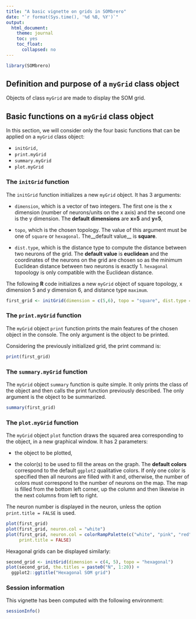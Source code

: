 ```yaml
---
title: "A basic vignette on grids in SOMbrero"
date: "`r format(Sys.time(), '%d %B, %Y')`"
output:
  html_document:
    theme: journal
    toc: yes
    toc_float:
      collapsed: no
---
```


<!--
%\VignetteEngine{knitr::knitr}
%\VignetteIndexEntry{A basic vignette on grids in SOMbrero}
%\VignettePackage{SOMbrero}
-->

```r
library(SOMbrero)
```

## Definition and purpose of a `myGrid` class object

Objects of class `myGrid` are made to display the SOM grid. 

## Basic functions on a `myGrid` class object

In this section, we will consider only the four basic functions that can be 
applied on a `myGrid` class object:

* `initGrid,`
* `print.myGrid`
* `summary.myGrid`
* `plot.myGrid`

### The `initGrid` function

The `initGrid` function initializes a new `myGrid` object. It has 3 arguments:

* ```dimension```, which is a vector of two integers. The first one is the x
dimension (number of neurons/units on the x axis) and the second one is the y 
dimension. The __default dimensions__ are __x=5__ and  __y=5__,

* ```topo```, which is the chosen topology. The value of this argument must be
one of  ```square``` or `hexagonal`. The__default value__ is __square__.

* ```dist.type```, which is the distance type to compute the distance between
two neurons of the grid. The __default value__ is __euclidean__ and the 
coordinates of the neurons on the grid are chosen so as the minimum Euclidean
distance between two neurons is exactly 1. `hexagonal` topoology is only 
compatible with the Euclidean distance.

The following **R** code initializes a new `myGrid` object of square topology, x 
dimension 5 and y dimension 6, and distance type ```maximum```.

```r
first_grid <- initGrid(dimension = c(5,6), topo = "square", dist.type = "maximum")
```

### The `print.myGrid` function

The `myGrid` object `print` function prints the main features of the chosen 
object in the console. The only argument is the object to be printed.

Considering the previously initialized grid, the print command is:

```r
print(first_grid)
```

### The `summary.myGrid` function

The `myGrid` object `summary` function is quite simple. It only prints the class
of the object and then calls the print function previously described. The only 
argument is the object to be summarized.

```r
summary(first_grid)
```

### The `plot.myGrid` function

The `myGrid` object `plot` function draws the squared area corresponding to the 
object, in a new graphical window. It has 2 parameters:

* the object to be plotted,

* the color(s) to be used to fill the areas on the graph. The __default colors__ 
correspond to the default `ggplot2` qualitative colors. If only one color is
specified then all neurons are filled with it and, otherwise, the number of 
colors must correspond to the number of neurons on the map. The map is filled 
from the bottom left corner, up the column and then likewise in the next columns
from left to right.

The neuron number is displayed in the neuron, unless the option 
`print.title = FALSE` is used.

```r
plot(first_grid)
plot(first_grid, neuron.col = "white")
plot(first_grid, neuron.col = colorRampPalette(c("white", "pink", "red"))(30),
     print.title = FALSE)
```

Hexagonal grids can be displayed similarly:
```r
second_grid <- initGrid(dimension = c(4, 5), topo = "hexagonal")
plot(second_grid, the.titles = paste0("N", 1:20)) + 
  ggplot2::ggtitle("Hexagonal SOM grid")
```


### Session information

This vignette has been computed with the following environment:
```r
sessionInfo()
```